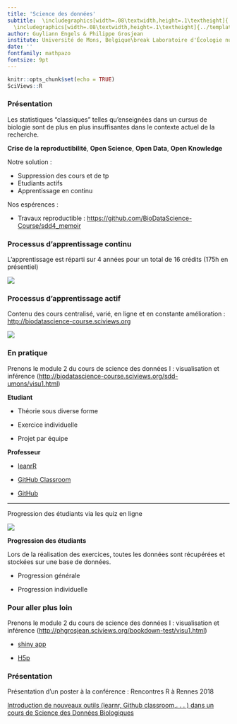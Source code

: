 ```yaml
---
title: 'Science des données'
subtitle:  \includegraphics[width=.08\textwidth,height=.1\textheight]{../template/biodatascience.png}
  \includegraphics[width=.08\textwidth,height=.1\textheight]{../template/SciViews-logo.pdf} \vfill Rendons les étudiants actifs de leurs apprentissages 
author: Guyliann Engels & Philippe Grosjean 
institute: Université de Mons, Belgique\break Laboratoire d'Écologie numérique des Milieux aquatiques\break \includegraphics[width=.08\textwidth,height=.1\textheight]{../template/EcoNum-logo.pdf} \break \url{http://biodatascience-course.sciviews.org} \break \url{sdd@sciviews.org}
date: ''
fontfamily: mathpazo
fontsize: 9pt
---
```


```r
knitr::opts_chunk$set(echo = TRUE)
SciViews::R
```


### Présentation 

Les statistiques “classiques” telles qu’enseignées dans un cursus de biologie sont de plus en plus insuffisantes dans le contexte actuel de la recherche.

 **Crise de la reproductibilité**, **Open Science**, **Open Data**, **Open Knowledge**

\hfill

Notre solution :

- Suppression des cours et de tp 
- Etudiants actifs
- Apprentissage en continu

Nos espérences :

- Travaux reproductible : <https://github.com/BioDataScience-Course/sdd4_memoir>

### Processus d’apprentissage continu

L'apprentissage est réparti sur 4 années pour un total de 16 crédits (175h en présentiel)

![](image/processus.png)

### Processus d'apprentissage actif

Contenu des cours centralisé, varié, en ligne et en constante amélioration :  <http://biodatascience-course.sciviews.org>

![](image/apprentissage.png)

### En pratique 

Prenons le module 2 du cours de science des données I : visualisation et inférence (<http://biodatascience-course.sciviews.org/sdd-umons/visu1.html>)

\hfill

\hfill


\columnsbegin
\columnhalf

**Etudiant**

\hfill

- Théorie sous diverse forme

- Exercice individuelle

- Projet par équipe

\columnhalf

**Professeur**

\hfill

- [leanrR](https://rstudio.github.io/learnr/)

- [GitHub Classroom](https://classroom.github.com)

- [GitHub](https://github.com)

\columnsend

___

Progression des étudiants via les quiz en ligne 

\columnsbegin
\columnlarge

![](image/progression.png)

\columnsmall

**Progression des étudiants**

\hfill

Lors de la réalisation des exercices, toutes les données sont récupérées et stockées sur une base de données.

- Progression générale

- Progression individuelle

\columnsend

### Pour aller plus loin

Prenons le module 2 du cours de science des données I : visualisation et inférence (<http://phgrosjean.sciviews.org/bookdown-test/visu1.html>)

- [shiny app](https://shiny.rstudio.com)

- [H5p](https://h5p.com)

### Présentation

Présentation d'un poster à la conférence : Rencontres R à Rennes 2018

[Introduction de nouveaux outils (learnr, Github classroom,. . . ) dans un cours de Science des Données Biologiques](https://github.com/BioDataScience-Course/RencontresRRennes2018)

\hfill

\alert{Grand intérêt marqué par les professeurs présents}
